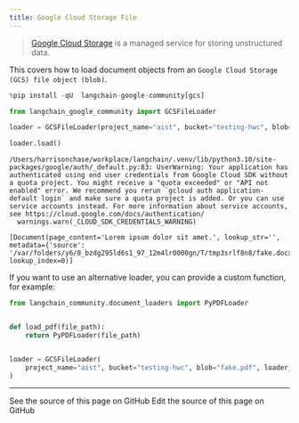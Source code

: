 ```yaml
---
title: Google Cloud Storage File
---
```


>[Google Cloud Storage](https://en.wikipedia.org/wiki/Google_Cloud_Storage) is a managed service for storing unstructured data.

This covers how to load document objects from an `Google Cloud Storage (GCS) file object (blob)`.

```python
%pip install -qU  langchain-google-community[gcs]
```

```python
from langchain_google_community import GCSFileLoader
```

```python
loader = GCSFileLoader(project_name="aist", bucket="testing-hwc", blob="fake.docx")
```

```python
loader.load()
```

```output
/Users/harrisonchase/workplace/langchain/.venv/lib/python3.10/site-packages/google/auth/_default.py:83: UserWarning: Your application has authenticated using end user credentials from Google Cloud SDK without a quota project. You might receive a "quota exceeded" or "API not enabled" error. We recommend you rerun `gcloud auth application-default login` and make sure a quota project is added. Or you can use service accounts instead. For more information about service accounts, see https://cloud.google.com/docs/authentication/
  warnings.warn(_CLOUD_SDK_CREDENTIALS_WARNING)
```

```output
[Document(page_content='Lorem ipsum dolor sit amet.', lookup_str='', metadata={'source': '/var/folders/y6/8_bzdg295ld6s1_97_12m4lr0000gn/T/tmp3srlf8n8/fake.docx'}, lookup_index=0)]
```

If you want to use an alternative loader, you can provide a custom function, for example:

```python
from langchain_community.document_loaders import PyPDFLoader


def load_pdf(file_path):
    return PyPDFLoader(file_path)


loader = GCSFileLoader(
    project_name="aist", bucket="testing-hwc", blob="fake.pdf", loader_func=load_pdf
)
```

---

<CardGroup cols={2}>
  <Card title="View Source" icon="eye" href="https://github.com/langchain-ai/docs/blob/main/src/oss/python/integrations/document_loaders/google_cloud_storage_file.mdx">
    See the source of this page on GitHub
  </Card>
  <Card title="Edit Source" icon="pen-to-square" href="https://github.com/langchain-ai/docs/edit/main/src/oss/python/integrations/document_loaders/google_cloud_storage_file.mdx">
    Edit the source of this page on GitHub
  </Card>
</CardGroup>
